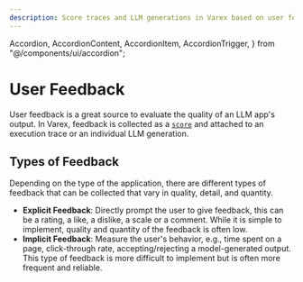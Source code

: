 ```yaml
---
description: Score traces and LLM generations in Varex based on user feedback in your application.
---
```


  Accordion,
  AccordionContent,
  AccordionItem,
  AccordionTrigger,
} from "@/components/ui/accordion";

# User Feedback

User feedback is a great source to evaluate the quality of an LLM app's output. In Varex, feedback is collected as a [`score`](/docs/llmops/scores) and attached to an execution trace or an individual LLM generation.

## Types of Feedback

Depending on the type of the application, there are different types of feedback that can be collected that vary in quality, detail, and quantity.

- **Explicit Feedback**: Directly prompt the user to give feedback, this can be a rating, a like, a dislike, a scale or a comment. While it is simple to implement, quality and quantity of the feedback is often low.
- **Implicit Feedback**: Measure the user's behavior, e.g., time spent on a page, click-through rate, accepting/rejecting a model-generated output. This type of feedback is more difficult to implement but is often more frequent and reliable.

